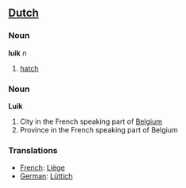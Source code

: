 ==[[Dutch]]==
===Noun===

'''luik''' ''n''

# [[hatch]]

===Noun===

'''Luik'''

# City in the French speaking part of [[Belgium]]
# Province in the French speaking part of Belgium

===Translations===
*[[French]]: [[Liège]]
*[[German]]: [[Lüttich]]